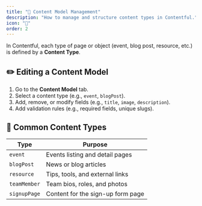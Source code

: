 ```yaml
---
title: "🧱 Content Model Management"
description: "How to manage and structure content types in Contentful."
icon: "🧱"
order: 2
---
```


In Contentful, each type of page or object (event, blog post, resource, etc.) is defined by a **Content Type**.

## ✏️ Editing a Content Model

1. Go to the **Content Model** tab.
2. Select a content type (e.g., `event`, `blogPost`).
3. Add, remove, or modify fields (e.g., `title`, `image`, `description`).
4. Add validation rules (e.g., required fields, unique slugs).

## 🧩 Common Content Types

| Type          | Purpose                         |
|---------------|----------------------------------|
| `event`       | Events listing and detail pages  |
| `blogPost`    | News or blog articles            |
| `resource`    | Tips, tools, and external links  |
| `teamMember`  | Team bios, roles, and photos     |
| `signupPage`  | Content for the sign-up form page|

